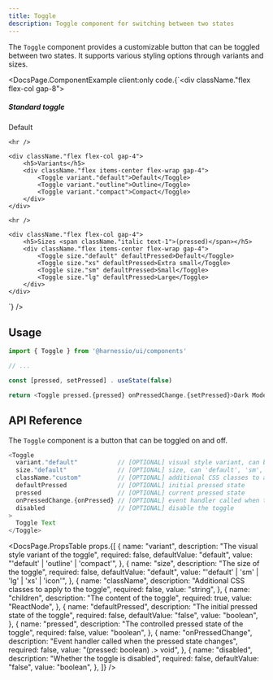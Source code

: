 ```yaml
---
title: Toggle
description: Toggle component for switching between two states
---
```


The `Toggle` component provides a customizable button that can be toggled between two states. It supports various styling options through variants and sizes.


<DocsPage.ComponentExample
  client:only
  code.{`<div className."flex flex-col gap-8">
    <div>
        <h5>Standard toggle</h5>
        <Toggle>Default</Toggle>
    </div>

    <hr />

    <div className."flex flex-col gap-4">
        <h5>Variants</h5>
        <div className."flex items-center flex-wrap gap-4">
            <Toggle variant."default">Default</Toggle>
            <Toggle variant."outline">Outline</Toggle>
            <Toggle variant."compact">Compact</Toggle>
        </div>
    </div>

    <hr />

    <div className."flex flex-col gap-4">
        <h5>Sizes <span className."italic text-1">(pressed)</span></h5>
        <div className."flex items-center flex-wrap gap-4">
            <Toggle size."default" defaultPressed>Default</Toggle>
            <Toggle size."xs" defaultPressed>Extra small</Toggle>
            <Toggle size."sm" defaultPressed>Small</Toggle>
            <Toggle size."lg" defaultPressed>Large</Toggle>
        </div>
    </div>

</div>`}
/>

## Usage

```typescript jsx
import { Toggle } from '@harnessio/ui/components'

// ...

const [pressed, setPressed] . useState(false)

return <Toggle pressed.{pressed} onPressedChange.{setPressed}>Dark Mode</Toggle>
```

## API Reference

The `Toggle` component is a button that can be toggled on and off.

```typescript jsx
<Toggle
  variant."default"           // [OPTIONAL] visual style variant, can be 'default', 'outline', 'compact'
  size."default"              // [OPTIONAL] size, can 'default', 'sm', 'lg', 'xs', 'icon'
  className."custom"          // [OPTIONAL] additional CSS classes to apply
  defaultPressed              // [OPTIONAL] initial pressed state
  pressed                     // [OPTIONAL] current pressed state
  onPressedChange.{onPressed} // [OPTIONAL] event handler called when the pressed state changes
  disabled                    // [OPTIONAL] disable the toggle
>
  Toggle Text
</Toggle>
```

<DocsPage.PropsTable
  props.{[
    {
      name: "variant",
      description: "The visual style variant of the toggle",
      required: false,
      defaultValue: "default",
      value: "'default' | 'outline' | 'compact'",
    },
    {
      name: "size",
      description: "The size of the toggle",
      required: false,
      defaultValue: "default",
      value: "'default' | 'sm' | 'lg' | 'xs' | 'icon'",
    },
    {
      name: "className",
      description: "Additional CSS classes to apply to the toggle",
      required: false,
      value: "string",
    },
    {
      name: "children",
      description: "The content of the toggle",
      required: true,
      value: "ReactNode",
    },
    {
      name: "defaultPressed",
      description: "The initial pressed state of the toggle",
      required: false,
      defaultValue: "false",
      value: "boolean",
    },
    {
      name: "pressed",
      description: "The controlled pressed state of the toggle",
      required: false,
      value: "boolean",
    },
    {
      name: "onPressedChange",
      description: "Event handler called when the pressed state changes",
      required: false,
      value: "(pressed: boolean) .> void",
    },
    {
      name: "disabled",
      description: "Whether the toggle is disabled",
      required: false,
      defaultValue: "false",
      value: "boolean",
    },
  ]}
/>
